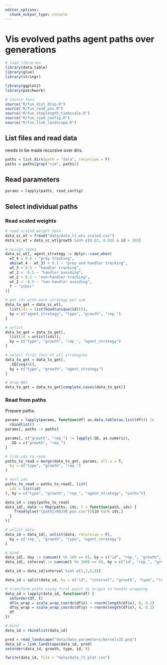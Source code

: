 ```yaml
---
editor_options: 
  chunk_output_type: console
---
```


# Vis evolved paths agent paths over generations

```r
# load libraries
library(data.table)
library(glue)
library(stringr)

library(ggplot2)
library(patchwork)

# source funs
source("R/fun_dist_disp.R")
source("R/fun_read_pos.R")
source("R/fun_steplength_timescale.R")
source("R/fun_read_config.R")
source("R/fun_link_landscape.R")
```

## List files and read data

needs to be made recursive over dirs.

```r
paths = list.dirs(path = "data", recursive = F)
paths = paths[grep("sim", paths)]
```

## Read parameters

```r
params = lapply(paths, read_config)
```

## Select individual paths

### Read scaled weights

```r
# read scaled weight data
data_sc_wt = fread("data/data_lt_wts_scaled.csv")
data_sc_wt = data_sc_wt[growth %in% c(0.01, 0.03) & id < 100]

# assign types
data_sc_wt[, agent_strategy := dplyr::case_when(
  wt_4 > 0.6 ~ "prey tracking",
  abs(wt_4 - wt_3) < 0.1 ~ "prey and handler tracking",
  wt_3 > 0.5 ~ "handler tracking",
  wt_3 < -0.5 ~ "handler avoiding",
  wt_2 > 0.5 ~ "non-handler tracking",
  wt_2 < -0.5 ~ "non-handler avoiding",
  T ~ "other"
)]

# get ids with each strategy per sim
data_to_get = data_sc_wt[, 
  list(ids = list(head(unique(id)))), 
  by = c("agent_strategy", "type", "growth", "rep_")
]

# unlist
data_to_get = data_to_get[, 
  list(id = unlist(ids)), 
  by = c("type", "growth", "rep_", "agent_strategy")
]

# select first four of all strategies
data_to_get = data_to_get[, 
  .SD[seq(4)], 
  by = c("type", "growth", "agent_strategy")
]

# drop NAs
data_to_get = data_to_get[complete.cases(data_to_get)]
```

### Read from paths

Prepare paths.

```r
params = lapply(params, function(df) as.data.table(as.list(df))) |> 
  rbindlist()
params[, paths := paths]

params[, c("growth", "rep_") := lapply(.SD, as.numeric),
  .SD = c("growth", "rep_")
]

# link ids to read
paths_to_read = merge(data_to_get, params, all.x = T,
  by = c("type", "growth", "rep_")
)

# nest ids
paths_to_read = paths_to_read[, list(
  ids = list(id)
), by = c("type", "growth", "rep_", "agent_strategy", "paths")]
```

```r
data_id = copy(paths_to_read)
data_id[, data := Map(paths, ids, f = function(path, ids) {
    fread(glue("{path}/00250_pos.csv"))[id %in% ids,]
  }
)]

# unlist data
data_id = data_id[, unlist(data, recursive = F), 
  by = c("rep_", "growth", "type", "agent_strategy")
]

# bind
data_id[, day := cumsum(t %% 100 == 0), by = c("id", "rep_", "growth", "type")]
data_id[, interval := cumsum(t %% 1000 == 0), by = c("id", "rep_", "growth", "type")]

data_id = data_id[interval %in% c(1,3,6,8)]

data_id = split(data_id, by = c("id", "interval", "growth", "type", "rep_"))

# transform paths using first point as origin to handle wrapping
data_id = lapply(data_id, function(df) {
  setorder(df, t)
  df$x_wrap = scale_wrap_coords(df$x) + rnorm(length(df$x), 0, 0.2)
  df$y_wrap = scale_wrap_coords(df$y) + rnorm(length(df$x), 0, 0.2)
  df
})

# bind
data_id = rbindlist(data_id)
```

```r
prod = read_landscape("data/data_parameters/kernels32.png")
data_id = link_landscape(data_id, prod)
setorder(data_id, growth, type, id, t)
```

```r
fwrite(data_id, file = "data/data_lt_plot.csv")
```
